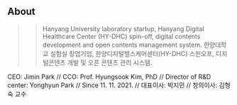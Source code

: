 ## About
>> Hanyang University laboratory startup, Hanyang Digital Healthcare Center (HY-DHC) spin-off, digital contents development and open contents management system.
>> 한양대학교 실험실 창업기업, 한양디지털헬스케어센터(HY-DHC) 스핀오프, 디지털콘텐츠 개발 및 오픈 콘텐츠 관리 시스템.

CEO: Jimin Park // CCO: Prof. Hyungsook Kim, PhD // Director of R&D center: Yonghyun Park // Since 11. 11. 2021.
// 대표이사: 박지민 // 창의이사: 김형숙 교수
